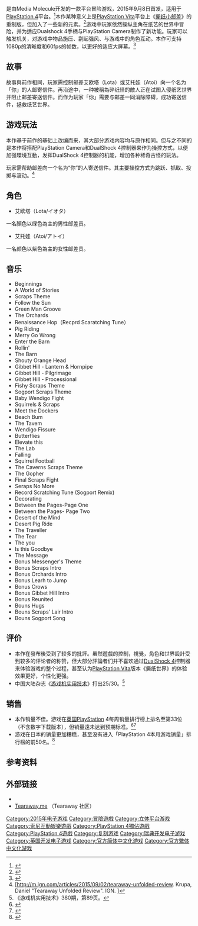{{NoteTA
| G1=Games
}}
{{Infobox VG
| title     = 撕纸小邮差 拆封
| english   = Tearaway Unfolded
| image     = Tearaway Unfolded.jpg
| alt       = 撕纸小邮差 拆封
| caption   = 
| developer = [[Tarsier_Studios|Tarsier Studios]] <br> [[Media_Molecule|Media Molecule]]
| publisher = [[索尼電腦娛樂|索尼電腦娛樂]]
| composer  = [[Kenneth_C_M_Young|Kenneth C M Young]]<br>Brian D'Oliveira
| platforms = [[PlayStation_4|PlayStation 4]]<ref>{{cite web|url=http://www.ign.com/articles/2014/08/12/gamescom-media-molecules-tearaway-coming-to-playstation-4?abthid=53ea5898c1b8db7b3d000032|title=MEDIA MOLECULE'S TEARAWAY COMING TO PLAYSTATION 4|publisher=IGN|accessdate=12 August 2014|archive-date=2014-08-13|archive-url=https://web.archive.org/web/20140813011131/http://www.ign.com/articles/2014/08/12/gamescom-media-molecules-tearaway-coming-to-playstation-4?abthid=53ea5898c1b8db7b3d000032|dead-url=no}}</ref>
| released  = {{Vgrelease|WW|September 8}}{{vgrelease|CN|December 3, 2015}}{{vgrelease|NA|September 8, 2015}}{{vgrelease|EU|September 9, 2015}}{{vgrelease|UK|September 11, 2015}}{{vgrelease|JP|October 1, 2015}}
| genre     = [[平台遊戲|平台]]、[[冒險遊戲|冒險]]
| modes     = [[單人電子遊戲|單人]]
}}

{{Vgname|撕纸小邮差 拆封|en=Tearaway Unfolded|aka-cn=折纸世界 拆封}}是由Media Molecule开发的一款平台冒险游戏，2015年9月8日首发，适用于[[PlayStation_4|PlayStation 4]]平台。<ref>{{Cite web |url=http://gf.tgbus.com/game/16955.shtml |title=折纸世界：拆封 |access-date=2015-09-13 |archive-date=2019-06-09 |archive-url=https://web.archive.org/web/20190609203049/http://gf.tgbus.com/game/16955.shtml |dead-url=no }}</ref>本作某种意义上是[[PlayStation_Vita|PlayStation Vita]]平台上《[[撕纸小邮差|撕纸小邮差]]》的重制版，但加入了一些新的元素。<ref>{{Cite web |url=http://ps4.tgbus.com/news/201408/20140818104538.shtml |title=《折纸世界Unfolded》或一半重制一半新内容 |access-date=2015-09-13 |archive-url=https://web.archive.org/web/20150723052850/http://ps4.tgbus.com/news/201408/20140818104538.shtml |archive-date=2015-07-23 |dead-url=yes }}</ref>游戏中玩家依然操纵主角在纸艺的世界中冒险，并为适应Dualshock 4手柄与PlayStation Camera制作了新功能。玩家可以触发机关，对游戏中物品施压、刮起强风、与游戏中的角色互动。本作可支持1080p的清晰度和60fps的帧数，以更好的适应大屏幕。<ref>{{Cite web |url=http://gnn.gamer.com.tw/3/101703.html |title=【GC 14】紙藝世界登上 PS4！《撕紙小郵差：拆封》PS4 手把蹦出新玩法 |access-date=2015-09-13 |archive-date=2018-07-27 |archive-url=https://web.archive.org/web/20180727115319/https://gnn.gamer.com.tw/3/101703.html |dead-url=no }}</ref>

==故事 ==
故事與前作相同，玩家需控制邮差艾欧塔（Lota）或艾托娃（Atoi）向一个名为「你」的人邮寄信件。再沿途中，一种被稱為碎纸怪的敵人正在试图入侵纸艺世界并阻止邮差寄送信件。而作为玩家「你」需要与邮差一同消除障碍，成功寄送信件，拯救纸艺世界。

== 游戏玩法 ==
本作基于前作的基础上改编而来，其大部分游戏内容均与原作相同。但与之不同的是本作将搭配PlayStation Camera和DualShock 4控制器来作为操控方式，以便加强環境互動，发挥DualShock 4控制器的机能，增加各种稀奇古怪的玩法。

玩家需帮助邮差向一个名为“你”的人寄送信件。其主要操控方式为跳跃、抓取、投掷与滚动。<ref>[http://m.ign.com/articles/2015/09/02/tearaway-unfolded-review. Krupa, Daniel "Tearaway Unfolded Review". IGN. ]{{Dead link|date=2019年4月 |bot=InternetArchiveBot |fix-attempted=yes }}</ref>

== 角色 ==
*艾欧塔（Lota/イオタ）
一名顏色以绿色為主的男性邮差员。
*艾托娃（Atoi/アトイ）
一名颜色以紫色為主的女性邮差员。

== 音乐 ==
{{Infobox album
| name       = 《拆纸世界 拆封》原聲帶
| type       = soundtrack
| artist     = Kenneth Young、Brian D’Oliveira 与 Ed Hargrave<ref>{{Cite web|url = https://store.playstation.com/zh-hans-hk/product/HP9000-CUSA03031_00-TEARUNFOLDSOUNDT|title = 撕纸小邮差：拆封 原声带 - PS4 PlayStation™Store|language = zh-hk|access-date = 2018-07-27|archive-date = 2019-06-13|archive-url = https://web.archive.org/web/20190613005503/https://store.playstation.com/zh-hans-hk/product/HP9000-CUSA03031_00-TEARUNFOLDSOUNDT|dead-url = no}}</ref>
| cover      = Tearaway Umfolded soundtrack 2015.jpg
| released   = 2015年10月2日 {{Small|（数字下载）}}
| recorded   = 
| genre      = [[遊戲音樂|游戏音乐原声]]
| length     = 105:39
| label      = 
| prev_title = 
| prev_year  = 
| next_title = 
| next_year  = 
}}
*Beginnings
*A World of Stories
*Scraps Theme
*Follow the Sun
*Green Man Groove
*The Orchards
*Renaissance Hop（Recprd Scaratching Tune）
*Pig Riding
*Merry Go Wrong
*Enter the Barn
*Rollin'
*The Barn
*Shouty Orange Head
*Gibbet Hill - Lantern & Hornpipe
*Gibbet Hill - Pilgrimage
*Gibbet Hill - Processional
*Fishy Scraps Theme
*Sogport Scraps Theme
*Baby Wendigo Fight
*Squirrels & Scraps
*Meet the Dockers
*Beach Bum
*The Tavem
*Wendigo Fissure
*Butterflies
*Elevate this
*The Lab
*Falling
*Squirrel Football
*The Caverns Scraps Theme
*The Gopher
*Final Scraps Fight
*Seraps No More
*Record Scratching Tune (Sogport Remix)
*Decorating
*Between the Pages-Page One
*Between the Pages- Page Two 
*Desert of the Mind
*Desert Pig Ride
*The Traveller
*The Tear
*The you
*Is this Goodbye
*The Message
*Bonus Messenger's Theme
*Bonus Scraps Intro
*Bonus Orchards Intro
*Bonus Learh to Jump
*Bonus Crows
*Bonus Gibbet Hill Intro
*Bonus Reunited
*Bouns Hugs
*Bouns Scraps' Lair Intro
*Bouns Sogport Song

== 评价 ==
{{Video game reviews
| GR = 82.22%<ref name="GR">{{cite web |url=http://www.gamerankings.com/ps4/827529-tearaway-unfolded/index.html |title=Tearaway Unfolded for PlayStation 4 |publisher=''[[GameRankings|GameRankings]]'' |accessdate=September 3, 2015 |archive-date=2015-09-04 |archive-url=https://web.archive.org/web/20150904212950/http://www.gamerankings.com/ps4/827529-tearaway-unfolded/index.html |dead-url=no }}</ref>
| MC = 81/100<ref name="MC">{{cite web |url=http://www.metacritic.com/game/playstation-4/tearaway-unfolded |title=Tearaway Unfolded for PlayStation 4 Reviews |publisher=''[[Metacritic|Metacritic]]'' |accessdate=September 3, 2015 |archive-date=2015-09-05 |archive-url=https://web.archive.org/web/20150905124625/http://www.metacritic.com/game/playstation-4/tearaway-unfolded |dead-url=no }}</ref>
| EuroG = Recommended<ref name="Eurogamer review">Whitehead, Dan. (September 7, 2015). [http://www.eurogamer.net/articles/2015-09-07-tearaway-unfolded-review "Tearaway Unfolded review – Paper view."] {{Wayback|url=http://www.eurogamer.net/articles/2015-09-07-tearaway-unfolded-review |date=20150909043435 }}. ''[[Eurogamer|Eurogamer]]''. Retrieved September 9, 2015.</ref>
| GI = 8/10<ref name="Game Informer review">Cork, Jeff. (September 4, 2015). [http://www.gameinformer.com/games/tearaway/b/playstation4/archive/2015/09/04/tearaway-unfolded-review-media-molecule-s-scrappy-hero-returns-in-a-clever-reimagining.aspx "Tearaway — Media Molecule's Scrappy Hero Returns In A Clever Reimagining"] {{Wayback|url=http://www.gameinformer.com/games/tearaway/b/playstation4/archive/2015/09/04/tearaway-unfolded-review-media-molecule-s-scrappy-hero-returns-in-a-clever-reimagining.aspx |date=20150906230720 }}. ''[[Game_Informer|Game Informer]]''. Retrieved September 9, 2015.</ref>
| GameRev = {{Rating|4|5}}<ref name="Game Revolution review">Haught, Jeb. (September 2, 2015). [http://gamerevolution.com/review/tearaway-unfolded "Tearaway Unfolded Review: This unconventional game draws players like a pen is drawn to paper."] {{Wayback|url=http://gamerevolution.com/review/tearaway-unfolded |date=20150905191448 }}. ''[[Game_Revolution|Game Revolution]]''. Retrieved September 16, 2015.</ref>
| GSpot = 8/10<ref name="GameSpot review">Renaudin, Josiah. (September 2, 2015). [http://www.gamespot.com/reviews/tearaway-unfolded-review/1900-6416237/ "Tearaway Unfolded Review: A canvas for your imagination"] {{Wayback|url=http://www.gamespot.com/reviews/tearaway-unfolded-review/1900-6416237/ |date=20150904223228 }}. ''[[GameSpot|GameSpot]]''. Retrieved September 3, 2015.</ref>
| GRadar = {{Rating|3.5|5}}<ref name="GamesRadar review">Kietzmann, Ludwig. (September 2, 2015). [http://www.gamesradar.com/tearaway-unfolded-review/ "Tearaway Unfolded Review: Potential In Creases"] {{Wayback|url=http://www.gamesradar.com/tearaway-unfolded-review/ |date=20150905070046 }}. ''[[GamesRadar|GamesRadar]]''. Retrieved September 3, 2015.</ref>
| IGN = 7.6/10
| VG = 9/10<ref name="VideoGamer.com review">Orry, Tom. (September 7, 2015). [http://www.videogamer.com/reviews/tearaway_unfolded_review.html "Tearaway Unfolded Review"] {{Wayback|url=http://www.videogamer.com/reviews/tearaway_unfolded_review.html |date=20150915101433 }}. ''VideoGamer.com''. Retrieved September 9, 2015.</ref>
}}
*本作在發布後受到了较多的批評。虽然遊戲的控制，視覺，角色和世界設計受到较多的评论者的称赞，但大部分評論者们并不喜欢通过[[DualShock_4|DualShock 4]]控制器来体验游戏的整个过程，甚至认为[[PlayStation_Vita|PlayStation Vita]]版本《撕纸世界》的体验效果更好，个性化更强。
*中国大陆杂志《[[游戏机实用技术|游戏机实用技术]]》打出25/30。<ref>《游戏机实用技术》380期，第89页。</ref>

== 销售 ==
*本作销量不佳。游戏在[[英国|英国]]PlayStation 4每周销量排行榜上排名至第33位（不含数字下载版本），但销量遠未达到预期标准。<ref>{{Cite web |url=http://www.pushsquare.com/news/2015/09/uk_sales_charts_tearaway_unfolded_flops_like_wet_paper |title=Barker, Sammy (14 September 2015). "UK Sales Charts: Tearaway Unfolded Flops Like Wet Paper".  Push Square.  2015-12-21 |accessdate=2018-07-27 |archive-date=2015-12-22 |archive-url=https://web.archive.org/web/20151222091152/http://www.pushsquare.com/news/2015/09/uk_sales_charts_tearaway_unfolded_flops_like_wet_paper |dead-url=no }}</ref><ref>{{Cite web |url=http://www.videogamer.com/ps4/tearaway_unfolded/news/tearaway_unfolded_flops_in_the_uk.html |title=Scammell.David.Tearaway Unfolded flops in the UK VideoGamer. 2015-12-21 |accessdate=2018-07-27 |archive-date=2015-12-22 |archive-url=https://web.archive.org/web/20151222074642/http://www.videogamer.com/ps4/tearaway_unfolded/news/tearaway_unfolded_flops_in_the_uk.html |dead-url=no }}</ref>
*游戏在日本的销量更加糟糕，甚至没有进入「PlayStation 4本月游戏销量」排行榜的前50名。<ref>{{Cite web |url=https://nogamesportable.wordpress.com/2015/10/08/tearaway-unfolded-flops-in-japanese-debut/ |title=Primus, Jonathan (8 October 2015). "Tearaway Unfolded Flops In Japanese Debut". No Games Portable 2015-12-21 |accessdate=2018-07-27 |archive-date=2015-12-22 |archive-url=https://web.archive.org/web/20151222161517/https://nogamesportable.wordpress.com/2015/10/08/tearaway-unfolded-flops-in-japanese-debut/ |dead-url=no }}</ref>

== 参考资料 ==
{{reflist|30em}}

== 外部链接 ==
* {{Official|http://tearaway.mediamolecule.com/}}
*[http://tearaway.me Tearaway.me] {{Wayback|url=http://tearaway.me/ |date=20210301235413 }} （Tearaway 社区）

{{DEFAULTSORT:Tearaway Unfolded}}
[[Category:2015年电子游戏|Category:2015年电子游戏]]
[[Category:冒險遊戲|Category:冒險遊戲]]
[[Category:立体平台游戏|Category:立体平台游戏]]
[[Category:索尼互動娛樂遊戲|Category:索尼互動娛樂遊戲]]
[[Category:PlayStation_4獨佔遊戲|Category:PlayStation 4獨佔遊戲]]
[[Category:PlayStation_4遊戲|Category:PlayStation 4遊戲]]
[[Category:复刻游戏|Category:复刻游戏]]
[[Category:瑞典开发电子游戏|Category:瑞典开发电子游戏]]
[[Category:英国开发电子游戏|Category:英国开发电子游戏]]
[[Category:官方简体中文化游戏|Category:官方简体中文化游戏]]
[[Category:官方繁体中文化游戏|Category:官方繁体中文化游戏]]